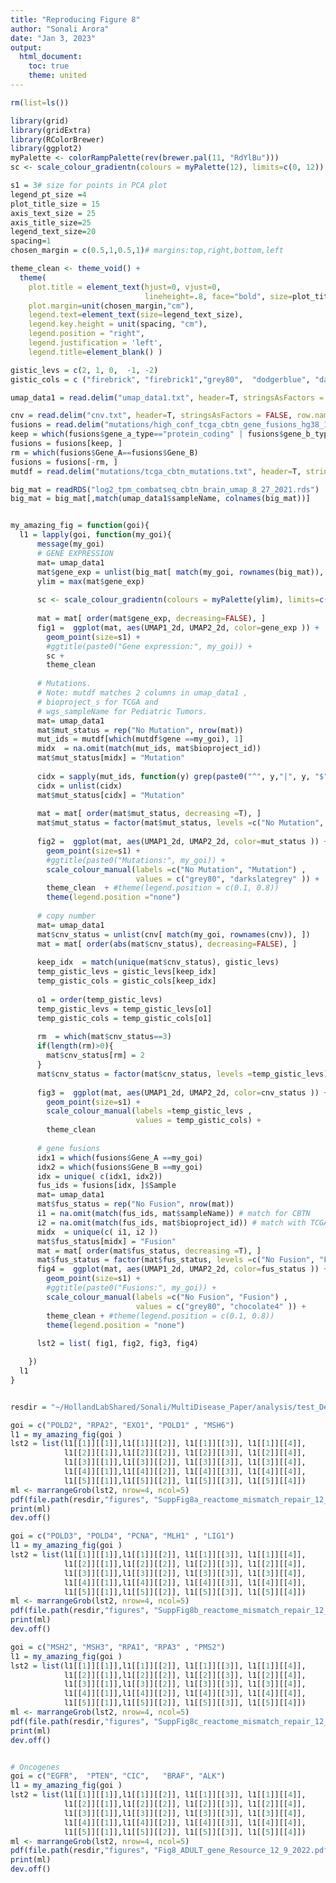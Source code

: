 ```yaml
---
title: "Reproducing Figure 8"
author: "Sonali Arora"
date: "Jan 3, 2023"
output:
  html_document:
    toc: true
    theme: united
---
```


```r
rm(list=ls())

library(grid)
library(gridExtra)
library(RColorBrewer)
library(ggplot2)
myPalette <- colorRampPalette(rev(brewer.pal(11, "RdYlBu")))
sc <- scale_colour_gradientn(colours = myPalette(12), limits=c(0, 12))

s1 = 3# size for points in PCA plot
legend_pt_size =4
plot_title_size = 15
axis_text_size = 25
axis_title_size=25
legend_text_size=20
spacing=1
chosen_margin = c(0.5,1,0.5,1)# margins:top,right,bottom,left

theme_clean <- theme_void() +
  theme(
    plot.title = element_text(hjust=0, vjust=0, 
                              lineheight=.8, face="bold", size=plot_title_size ),
    plot.margin=unit(chosen_margin,"cm"), 
    legend.text=element_text(size=legend_text_size),
    legend.key.height = unit(spacing, "cm"),
    legend.position = "right",
    legend.justification = 'left',
    legend.title=element_blank() )

gistic_levs = c(2, 1, 0,  -1, -2)
gistic_cols = c ("firebrick", "firebrick1","grey80",  "dodgerblue", "darkblue"  )

umap_data1 = read.delim("umap_data1.txt", header=T, stringsAsFactors = FALSE)

cnv = read.delim("cnv.txt", header=T, stringsAsFactors = FALSE, row.names=1)
fusions = read.delim("mutations/high_conf_tcga_cbtn_gene_fusions_hg38_11_8_2022.txt", header=T, stringsAsFactors = FALSE)
keep = which(fusions$gene_a_type=="protein_coding" | fusions$gene_b_type=="protein_coding")
fusions = fusions[keep, ]
rm = which(fusions$Gene_A==fusions$Gene_B)
fusions = fusions[-rm, ]
mutdf = read.delim("mutations/tcga_cbtn_mutations.txt", header=T, stringsAsFactors = FALSE)

big_mat = readRDS("log2_tpm_combatseq_cbtn_brain_umap_8_27_2021.rds")
big_mat = big_mat[,match(umap_data1$sampleName, colnames(big_mat))]


my_amazing_fig = function(goi){
  l1 = lapply(goi, function(my_goi){
      message(my_goi)
      # GENE EXPRESSION
      mat= umap_data1
      mat$gene_exp = unlist(big_mat[ match(my_goi, rownames(big_mat)), ])
      ylim = max(mat$gene_exp)
      
      sc <- scale_colour_gradientn(colours = myPalette(ylim), limits=c(0, ylim))
      
      mat = mat[ order(mat$gene_exp, decreasing=FALSE), ]
      fig1 =  ggplot(mat, aes(UMAP1_2d, UMAP2_2d, color=gene_exp )) +
        geom_point(size=s1) + 
        #ggtitle(paste0("Gene expression:", my_goi)) +
        sc +
        theme_clean
    
      # Mutations.
      # Note: mutdf matches 2 columns in umap_data1 , 
      # bioproject_s for TCGA and 
      # wgs_sampleName for Pediatric Tumors. 
      mat= umap_data1
      mat$mut_status = rep("No Mutation", nrow(mat))
      mut_ids = mutdf[which(mutdf$gene ==my_goi), 1]
      midx  = na.omit(match(mut_ids, mat$bioproject_id))
      mat$mut_status[midx] = "Mutation"
      
      cidx = sapply(mut_ids, function(y) grep(paste0("^", y,"|", y, "$"),  mat$wgs_sampleName))
      cidx = unlist(cidx)
      mat$mut_status[cidx] = "Mutation"
      
      mat = mat[ order(mat$mut_status, decreasing =T), ]
      mat$mut_status = factor(mat$mut_status, levels =c("No Mutation", "Mutation"))
      
      fig2 =  ggplot(mat, aes(UMAP1_2d, UMAP2_2d, color=mut_status )) +
        geom_point(size=s1) + 
        #ggtitle(paste0("Mutations:", my_goi)) +
        scale_colour_manual(labels =c("No Mutation", "Mutation") ,
                            values = c("grey80", "darkslategrey" )) +
        theme_clean  + #theme(legend.position = c(0.1, 0.8))
        theme(legend.position ="none")
      
      # copy number 
      mat= umap_data1
      mat$cnv_status = unlist(cnv[ match(my_goi, rownames(cnv)), ])
      mat = mat[ order(abs(mat$cnv_status), decreasing=FALSE), ]
      
      keep_idx  = match(unique(mat$cnv_status), gistic_levs)
      temp_gistic_levs = gistic_levs[keep_idx]
      temp_gistic_cols = gistic_cols[keep_idx]
      
      o1 = order(temp_gistic_levs)
      temp_gistic_levs = temp_gistic_levs[o1]
      temp_gistic_cols = temp_gistic_cols[o1]
      
      rm  = which(mat$cnv_status==3)
      if(length(rm)>0){
        mat$cnv_status[rm] = 2
      }
      mat$cnv_status = factor(mat$cnv_status, levels =temp_gistic_levs)
      
      fig3 =  ggplot(mat, aes(UMAP1_2d, UMAP2_2d, color=cnv_status )) +
        geom_point(size=s1) + 
        scale_colour_manual(labels =temp_gistic_levs ,
                            values = temp_gistic_cols) +
        theme_clean 
      
      # gene fusions
      idx1 = which(fusions$Gene_A ==my_goi)
      idx2 = which(fusions$Gene_B ==my_goi)
      idx = unique( c(idx1, idx2))
      fus_ids = fusions[idx, ]$Sample
      mat= umap_data1
      mat$fus_status = rep("No Fusion", nrow(mat))
      i1 = na.omit(match(fus_ids, mat$sampleName)) # match for CBTN
      i2 = na.omit(match(fus_ids, mat$bioproject_id)) # match with TCGA
      midx  = unique(c( i1, i2 ))
      mat$fus_status[midx] = "Fusion"
      mat = mat[ order(mat$fus_status, decreasing =T), ]
      mat$fus_status = factor(mat$fus_status, levels =c("No Fusion", "Fusion"))
      fig4 =  ggplot(mat, aes(UMAP1_2d, UMAP2_2d, color=fus_status )) +
        geom_point(size=s1) + 
        #ggtitle(paste0("Fusions:", my_goi)) +
        scale_colour_manual(labels =c("No Fusion", "Fusion") ,
                            values = c("grey80", "chocolate4" )) +
        theme_clean + #theme(legend.position = c(0.1, 0.8))
        theme(legend.position = "none")       
        
      lst2 = list( fig1, fig2, fig3, fig4)

    })
  l1 
}


resdir = "~/HollandLabShared/Sonali/MultiDisease_Paper/analysis/test_Dec_2022"

goi = c("POLD2", "RPA2", "EXO1", "POLD1" , "MSH6")
l1 = my_amazing_fig(goi )
lst2 = list(l1[[1]][[1]],l1[[1]][[2]], l1[[1]][[3]], l1[[1]][[4]], 
            l1[[2]][[1]],l1[[2]][[2]], l1[[2]][[3]], l1[[2]][[4]], 
            l1[[3]][[1]],l1[[3]][[2]], l1[[3]][[3]], l1[[3]][[4]], 
            l1[[4]][[1]],l1[[4]][[2]], l1[[4]][[3]], l1[[4]][[4]], 
            l1[[5]][[1]],l1[[5]][[2]], l1[[5]][[3]], l1[[5]][[4]])
ml <- marrangeGrob(lst2, nrow=4, ncol=5)
pdf(file.path(resdir,"figures", "SuppFig8a_reactome_mismatch_repair_12_9_2022.pdf"), width =24, height =16)
print(ml)
dev.off()

goi = c("POLD3", "POLD4", "PCNA", "MLH1" , "LIG1")
l1 = my_amazing_fig(goi )
lst2 = list(l1[[1]][[1]],l1[[1]][[2]], l1[[1]][[3]], l1[[1]][[4]], 
            l1[[2]][[1]],l1[[2]][[2]], l1[[2]][[3]], l1[[2]][[4]], 
            l1[[3]][[1]],l1[[3]][[2]], l1[[3]][[3]], l1[[3]][[4]], 
            l1[[4]][[1]],l1[[4]][[2]], l1[[4]][[3]], l1[[4]][[4]], 
            l1[[5]][[1]],l1[[5]][[2]], l1[[5]][[3]], l1[[5]][[4]])
ml <- marrangeGrob(lst2, nrow=4, ncol=5)
pdf(file.path(resdir,"figures", "SuppFig8b_reactome_mismatch_repair_12_9_2022_v2.pdf"), width =24, height =16)
print(ml)
dev.off()

goi = c("MSH2", "MSH3", "RPA1", "RPA3" , "PMS2")
l1 = my_amazing_fig(goi )
lst2 = list(l1[[1]][[1]],l1[[1]][[2]], l1[[1]][[3]], l1[[1]][[4]], 
            l1[[2]][[1]],l1[[2]][[2]], l1[[2]][[3]], l1[[2]][[4]], 
            l1[[3]][[1]],l1[[3]][[2]], l1[[3]][[3]], l1[[3]][[4]], 
            l1[[4]][[1]],l1[[4]][[2]], l1[[4]][[3]], l1[[4]][[4]], 
            l1[[5]][[1]],l1[[5]][[2]], l1[[5]][[3]], l1[[5]][[4]])
ml <- marrangeGrob(lst2, nrow=4, ncol=5)
pdf(file.path(resdir,"figures", "SuppFig8c_reactome_mismatch_repair_12_9_2022_v3.pdf"), width =24, height =16)
print(ml)
dev.off()


# Oncogenes
goi = c("EGFR",  "PTEN", "CIC",   "BRAF", "ALK")
l1 = my_amazing_fig(goi )
lst2 = list(l1[[1]][[1]],l1[[1]][[2]], l1[[1]][[3]], l1[[1]][[4]], 
            l1[[2]][[1]],l1[[2]][[2]], l1[[2]][[3]], l1[[2]][[4]], 
            l1[[3]][[1]],l1[[3]][[2]], l1[[3]][[3]], l1[[3]][[4]], 
            l1[[4]][[1]],l1[[4]][[2]], l1[[4]][[3]], l1[[4]][[4]], 
            l1[[5]][[1]],l1[[5]][[2]], l1[[5]][[3]], l1[[5]][[4]])
ml <- marrangeGrob(lst2, nrow=4, ncol=5)
pdf(file.path(resdir,"figures", "Fig8_ADULT_gene_Resource_12_9_2022.pdf"), width =24, height =16)
print(ml)
dev.off()
```

